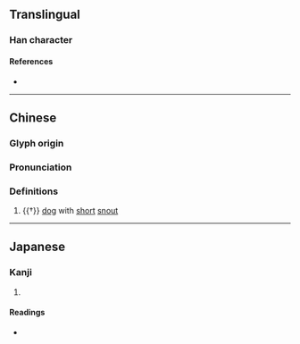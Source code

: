 {{character info/new}}
==Translingual==

===Han character===
{{Han char|rn=94|rad=犬|as=08|sn=11|four=|canj=KHLMY|ids=⿰犭非}}

====References====
* {{Han ref|kx=0712.090|dkj=20456|dj=1124.120|hdz=21352.080|uh=7305|ud=29445}}

----
==Chinese==
{{zh-forms}}

===Glyph origin===
{{Han etym}}

===Pronunciation===
{{zh-pron
|m=pái
|mc=y
|oc=y
|cat=n
}}

===Definitions===
{{zh-hanzi}}

# {{†}} [[dog]] with [[short]] [[snout]]

----

==Japanese==

===Kanji===
{{ja-kanji|grade=|rs=犬08}}

# {{rfdef|ja|sort=犬08}}

====Readings====
* {{ja-readings|on=[[はい]] (hai), [[ばい]] (bai)|kun=}}
